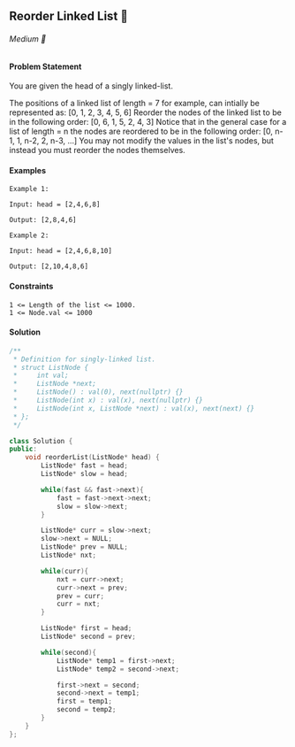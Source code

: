 ## Reorder Linked List 🎯

###### Medium 🤨

#### Problem Statement

You are given the head of a singly linked-list.

The positions of a linked list of length = 7 for example, can intially be represented as:
[0, 1, 2, 3, 4, 5, 6]
Reorder the nodes of the linked list to be in the following order:
[0, 6, 1, 5, 2, 4, 3]
Notice that in the general case for a list of length = n the nodes are reordered to be in the following order:
[0, n-1, 1, n-2, 2, n-3, ...]
You may not modify the values in the list's nodes, but instead you must reorder the nodes themselves.

#### Examples
```
Example 1:

Input: head = [2,4,6,8]

Output: [2,8,4,6]
```
```
Example 2:

Input: head = [2,4,6,8,10]

Output: [2,10,4,8,6]
```
#### Constraints
```
1 <= Length of the list <= 1000.
1 <= Node.val <= 1000
```
#### Solution
```cpp
/**
 * Definition for singly-linked list.
 * struct ListNode {
 *     int val;
 *     ListNode *next;
 *     ListNode() : val(0), next(nullptr) {}
 *     ListNode(int x) : val(x), next(nullptr) {}
 *     ListNode(int x, ListNode *next) : val(x), next(next) {}
 * };
 */

class Solution {
public:
    void reorderList(ListNode* head) {
        ListNode* fast = head;
        ListNode* slow = head;

        while(fast && fast->next){
            fast = fast->next->next;
            slow = slow->next;
        }

        ListNode* curr = slow->next;
        slow->next = NULL;
        ListNode* prev = NULL;
        ListNode* nxt;

        while(curr){
            nxt = curr->next;
            curr->next = prev;
            prev = curr;
            curr = nxt;
        }

        ListNode* first = head;
        ListNode* second = prev;

        while(second){
            ListNode* temp1 = first->next;
            ListNode* temp2 = second->next;

            first->next = second;
            second->next = temp1;
            first = temp1;
            second = temp2;
        }
    }
};
```